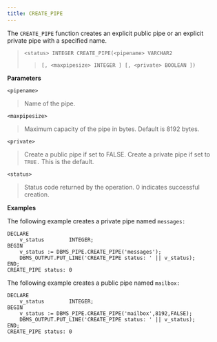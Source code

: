 ```yaml
---
title: CREATE_PIPE
---
```


The `CREATE_PIPE` function creates an explicit public pipe or an explicit private pipe with a specified name.

> `<status> INTEGER CREATE_PIPE(<pipename> VARCHAR2`
> 
> > `[, <maxpipesize> INTEGER ] [, <private> BOOLEAN ])`

**Parameters**

`<pipename>`

> Name of the pipe.

`<maxpipesize>`

> Maximum capacity of the pipe in bytes. Default is 8192 bytes.

`<private>`

> Create a public pipe if set to FALSE. Create a private pipe if set to `TRUE.` This is the default.

`<status>`

> Status code returned by the operation. 0 indicates successful creation.

**Examples**

The following example creates a private pipe named `messages:`

``` text
DECLARE
    v_status        INTEGER;
BEGIN
    v_status := DBMS_PIPE.CREATE_PIPE('messages');
    DBMS_OUTPUT.PUT_LINE('CREATE_PIPE status: ' || v_status);
END;
CREATE_PIPE status: 0
```

The following example creates a public pipe named `mailbox:`

``` text
DECLARE
    v_status        INTEGER;
BEGIN
    v_status := DBMS_PIPE.CREATE_PIPE('mailbox',8192,FALSE);
    DBMS_OUTPUT.PUT_LINE('CREATE_PIPE status: ' || v_status);
END;
CREATE_PIPE status: 0
```
